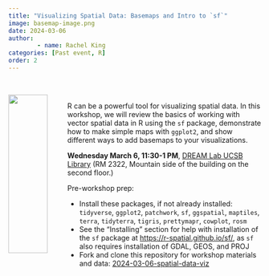 ```yaml
---
title: "Visualizing Spatial Data: Basemaps and Intro to `sf`"
image: basemap-image.png
date: 2024-03-06
author:
        - name: Rachel King
categories: [Past event, R]
order: 2
---
```

::: {.columns}

::: {.column width="20%"}

<br> 
![](basemap-image.png){width=90%}
:::

::: {.column width="80%"}

<br>

R can be a powerful tool for visualizing spatial data. In this workshop, we will review the basics of working with vector spatial data in R using the `sf` package, demonstrate how to make simple maps with `ggplot2`, and show different ways to add basemaps to your visualizations.



**Wednesday March 6, 11:30-1 PM**, [DREAM Lab UCSB Library](https://www.library.ucsb.edu/dreamlab) (RM 2322, Mountain side of the building on the second floor.)

Pre-workshop prep: 

* Install these packages, if not already installed: `tidyverse`, `ggplot2`, `patchwork`, `sf`, `ggspatial`, `maptiles`, `terra`, `tidyterra`, `tigris`, `prettymapr`, `cowplot`, `rosm`
* See the "Installing" section for help with installation of the `sf` package at [https://r-spatial.github.io/sf/](https://r-spatial.github.io/sf/), as `sf` also requires installation of GDAL, GEOS, and PROJ 
* Fork and clone this repository for workshop materials and data: [2024-03-06-spatial-data-viz](https://github.com/ecodatascience/2024-03-06-spatial-data-viz){target='_blank'}

:::

:::
